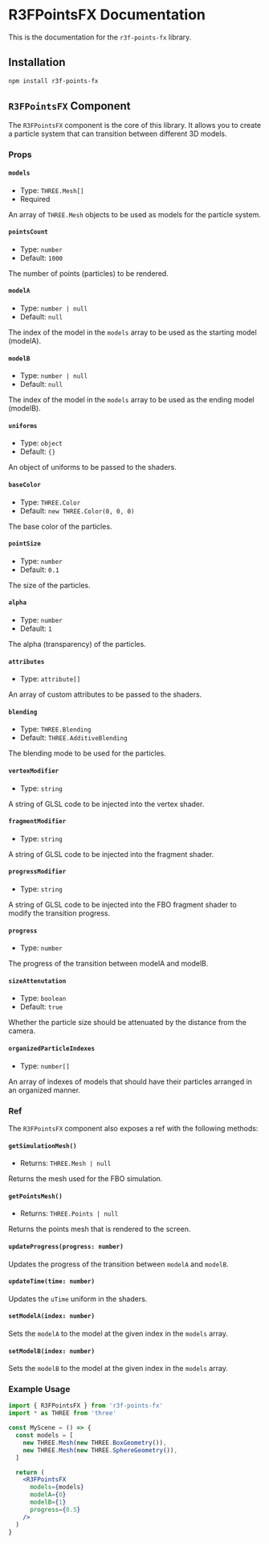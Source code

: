 # R3FPointsFX Documentation

This is the documentation for the `r3f-points-fx` library.

## Installation

```bash
npm install r3f-points-fx
```

## `R3FPointsFX` Component

The `R3FPointsFX` component is the core of this library. It allows you to create a particle system that can transition between different 3D models.

### Props

#### `models`

-   Type: `THREE.Mesh[]`
-   Required

An array of `THREE.Mesh` objects to be used as models for the particle system.

#### `pointsCount`

-   Type: `number`
-   Default: `1000`

The number of points (particles) to be rendered.

#### `modelA`

-   Type: `number | null`
-   Default: `null`

The index of the model in the `models` array to be used as the starting model (modelA).

#### `modelB`

-   Type: `number | null`
-   Default: `null`

The index of the model in the `models` array to be used as the ending model (modelB).

#### `uniforms`

-   Type: `object`
-   Default: `{}`

An object of uniforms to be passed to the shaders.

#### `baseColor`

-   Type: `THREE.Color`
-   Default: `new THREE.Color(0, 0, 0)`

The base color of the particles.

#### `pointSize`

-   Type: `number`
-   Default: `0.1`

The size of the particles.

#### `alpha`

-   Type: `number`
-   Default: `1`

The alpha (transparency) of the particles.

#### `attributes`

-   Type: `attribute[]`

An array of custom attributes to be passed to the shaders.

#### `blending`

-   Type: `THREE.Blending`
-   Default: `THREE.AdditiveBlending`

The blending mode to be used for the particles.

#### `vertexModifier`

-   Type: `string`

A string of GLSL code to be injected into the vertex shader.

#### `fragmentModifier`

-   Type: `string`

A string of GLSL code to be injected into the fragment shader.

#### `progressModifier`

-   Type: `string`

A string of GLSL code to be injected into the FBO fragment shader to modify the transition progress.

#### `progress`

-   Type: `number`

The progress of the transition between modelA and modelB.

#### `sizeAttenutation`

-   Type: `boolean`
-   Default: `true`

Whether the particle size should be attenuated by the distance from the camera.

#### `organizedParticleIndexes`

-   Type: `number[]`

An array of indexes of models that should have their particles arranged in an organized manner.

### Ref

The `R3FPointsFX` component also exposes a ref with the following methods:

#### `getSimulationMesh()`

-   Returns: `THREE.Mesh | null`

Returns the mesh used for the FBO simulation.

#### `getPointsMesh()`

-   Returns: `THREE.Points | null`

Returns the points mesh that is rendered to the screen.

#### `updateProgress(progress: number)`

Updates the progress of the transition between `modelA` and `modelB`.

#### `updateTime(time: number)`

Updates the `uTime` uniform in the shaders.

#### `setModelA(index: number)`

Sets the `modelA` to the model at the given index in the `models` array.

#### `setModelB(index: number)`

Sets the `modelB` to the model at the given index in the `models` array.

### Example Usage

```jsx
import { R3FPointsFX } from 'r3f-points-fx'
import * as THREE from 'three'

const MyScene = () => {
  const models = [
    new THREE.Mesh(new THREE.BoxGeometry()),
    new THREE.Mesh(new THREE.SphereGeometry()),
  ]

  return (
    <R3FPointsFX
      models={models}
      modelA={0}
      modelB={1}
      progress={0.5}
    />
  )
}
```